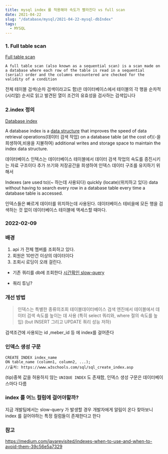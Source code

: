 ```yaml
---
title: mysql index 를 적용해야 속도가 빨라진다 vs full scan
date: 2021-04-22
slug: "/database/mysql/2021-04-22-mysql-dbIndex"
tags:
  - MYSQL
---
```


### 1. Full table scan
[Full table scan](https://en.wikipedia.org/wiki/Full_table_scan)

```
A full table scan (also known as a sequential scan) is a scan made on a database where each row of the table is read in a sequential (serial) order and the columns encountered are checked for the validity of a condition
```

전체 테이블 검색(순차 검색이라고도 함)은 데이터베이스에서 테이블의 각 행을 순차적(시리얼) 순서로 읽고 발견된 열이 조건의 유효성을 검사하는 검색입니다

### 2.index 정의

[Database index](https://en.wikipedia.org/wiki/Database_index)

A database index is a [data structure](https://en.wikipedia.org/wiki/Data_structure) that improves the speed of data retrieval operations(데이터 검색 작업) on a database table (at the cost of)(-을 희생하여,비용을 지불하여) additional writes and storage space to maintain the index data structure.

데이터베이스 인텍스는
데이터베이스 테이블에서
데이터 검색 작업의 속도를 증진시키는 자료 구조이다
추가 쓰기와 저장공간을 희생하여
인덱스 데이터 구조를 유지하기 위해서

Indexes (are used to)(~ 하는데 사용되다) quickly (locate)(위치하고 있다) data without having to search every row in a database table every time a database table is accessed.

인덱스들은 빠르게 데이터를 위치하는데 사용된다.
데이터베이스 테비을에 모든 행을 검색하는 것 없이
데이터베이스 테이블에 액세스할 때마다.

### 2022-02-09

### 배경

1. api 가 전체 멤버를 조회하고 있다.
2. 회원은 10만건 이상의 데이터이다
3. 조회시 로딩이 오래 걸린다.

- 기존 쿼리를 db에 조회한다
[시간확인 slow-query](../2022-08-01-mysql-slow-query.mdx)



- 쿼리 튜닝?

### 개선 방법
> 인덱스는 특별한 종류의조회 테이블데이터베이스 검색 엔진에서 테이블에서 데이터 검색 속도를 높이는 데 사용
(특히 select 쿼리와, where 절의 속도를 높입)
(but INSERT 그리고 UPDATE 쿼리 성능 저하)

검색조건에 사용되는 id ,meber_id 등 에 index를 걸어준다
###  인덱스 생성 구문
```
CREATE INDEX index_name
ON table_name (column1, column2, ...);
//출처: https://www.w3schools.com/sql/sql_create_index.asp
```
(tip)중복 값을 허용하지 않는 `UNIQUE INDEX` 도 존재함, 인덱스 생성 구문은 데이터베이스마다 다름

### index 를 어느 컬럼에 걸어야할까?
지금 개발팀에서는 slow-query 가 발생할 경우 개발자에게 알림이 온다
찾아보니 index 를 걸어야하는 특정 컬럼들이 존재한다고 한다


### 참고
https://medium.com/javarevisited/indexes-when-to-use-and-when-to-avoid-them-39c56e5a7329